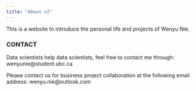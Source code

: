 ```yaml
---
title: "About v2"
---
```


This is a website to introduce the personal life and projects of Wenyu Nie.


### CONTACT
Data scientists help data scientists, feel free to contact me through: wenyunie@student.ubc.ca

Please contact us for business project collaboration at the following email address: wenyu.nie@outlook.com 
